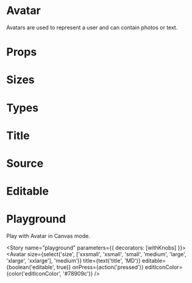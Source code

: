 
<Meta title="Design System|Avatar" component={Avatar} />

# Avatar
Avatars are used to represent a user and can contain photos or text.

# Props

<Props of={Avatar} />

# Sizes

<Preview>
  <Story name="sizes">
    <Inline>
      <Avatar
        size="xxlarge"
        title="MD"
        onPress={action('pressed')}
      />
      <Avatar
        size="xlarge"
        title="MD"
        onPress={action('pressed')}
      />
      <Avatar
        size="large"
        title="MD"
        onPress={action('pressed')}
      />
      <Avatar
        size="medium"
        title="MD"
        onPress={action('pressed')}
      />
      <Avatar
        size="small"
        title="MD"
        onPress={action('pressed')}
      />
      <Avatar
        size="xsmall"
        title="MD"
        onPress={action('pressed')}
      />
      <Avatar
        size="xxsmall"
        onPress={action('pressed')}
      />
  </Inline>
  </Story>
</Preview>

# Types

<Preview>
  <Story name="types">
    <Inline>
      <Avatar
        title="MD"
        onPress={action('pressed')}
      />
      <Avatar
        sqaure
        title="MD"
        onPress={action('pressed')}
      />
      <Avatar
        rounded
        title="MD"
        onPress={action('pressed')}
      />
  </Inline>
  </Story>
</Preview>

# Title

<Preview>
  <Story name="title">
    <Avatar title="MD" />
  </Story>
</Preview>

# Source

<Preview>
  <Story name="source">
    <Avatar
      source={{ uri: 'https://www.github.com/iamshadmirza.png'}}
    />
  </Story>
</Preview>

# Editable

<Preview>
  <Story name="editable">
    <Inline>
      <Avatar
      title="MD"
      editable={true}
      onPress={action("pressed")}
      />
      <Avatar
        source={{ uri: 'https://www.github.com/iamshadmirza.png'}}
        editable={true}
        onPress={action("pressed")}
      />
    </Inline>
  </Story>
</Preview>

# Playground

Play with Avatar in Canvas mode.

<Story name="playground" parameters={{ decorators: [withKnobs] }}>
  <Avatar
    size={select('size', ['xxsmall', 'xsmall', 'small', 'medium', 'large', 'xlarge', 'xxlarge'], 'medium')}
    title={text('title', 'MD')}
    editable={boolean('editable', true)}
    onPress={action('pressed')}
    editIconColor={color('editIconColor', '#78909c')}
  />
</Story>